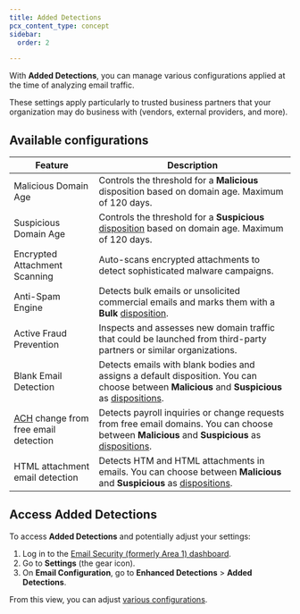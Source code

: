 ```yaml
---
title: Added Detections
pcx_content_type: concept
sidebar:
  order: 2

---
```



With **Added Detections**, you can manage various configurations applied at the time of analyzing email traffic.

These settings apply particularly to trusted business partners that your organization may do business with (vendors, external providers, and more).

## Available configurations

| Feature                                                                                        | Description                                                                                                                                                                                                                       |
| ---------------------------------------------------------------------------------------------- | --------------------------------------------------------------------------------------------------------------------------------------------------------------------------------------------------------------------------------- |
| Malicious Domain Age                                                                           | Controls the threshold for a **Malicious** <GlossaryTooltip term="disposition" link="/email-security/reference/dispositions-and-attributes/#dispositions">disposition</GlossaryTooltip> based on domain age. Maximum of 120 days. |
| Suspicious Domain Age                                                                          | Controls the threshold for a **Suspicious** [disposition](/email-security/reference/dispositions-and-attributes/#dispositions) based on domain age. Maximum of 120 days.                                                          |
| Encrypted Attachment Scanning                                                                  | Auto-scans encrypted attachments to detect sophisticated malware campaigns.                                                                                                                                                       |
| Anti-Spam Engine                                                                               | Detects bulk emails or unsolicited commercial emails and marks them with a **Bulk** [disposition](/email-security/reference/dispositions-and-attributes/#dispositions).                                                           |
| Active Fraud Prevention                                                                        | Inspects and assesses new domain traffic that could be launched from third-party partners or similar organizations.                                                                                                               |
| Blank Email Detection                                                                          | Detects emails with blank bodies and assigns a default disposition. You can choose between **Malicious** and **Suspicious** as [dispositions](/email-security/reference/dispositions-and-attributes/#dispositions).               |
| [ACH](https://en.wikipedia.org/wiki/Automated_clearing_house) change from free email detection | Detects payroll inquiries or change requests from free email domains. You can choose between **Malicious** and **Suspicious** as [dispositions](/email-security/reference/dispositions-and-attributes/#dispositions).             |
| HTML attachment email detection                                                                | Detects HTM and HTML attachments in emails. You can choose between **Malicious** and **Suspicious** as [dispositions](/email-security/reference/dispositions-and-attributes/#dispositions).                                       |

## Access Added Detections

To access **Added Detections** and potentially adjust your settings:

1. Log in to the [Email Security (formerly Area 1) dashboard](https://horizon.area1security.com/).
2. Go to **Settings** (the gear icon).
3. On **Email Configuration**, go to **Enhanced Detections** > **Added Detections**.

From this view, you can adjust [various configurations](#available-configurations).
